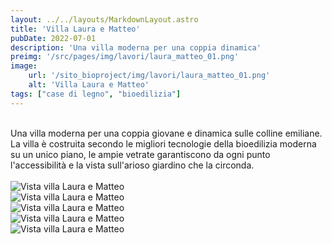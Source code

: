 ```yaml
---
layout: ../../layouts/MarkdownLayout.astro
title: 'Villa Laura e Matteo'
pubDate: 2022-07-01
description: 'Una villa moderna per una coppia dinamica'
preimg: '/src/pages/img/lavori/laura_matteo_01.png'
image:
    url: '/sito_bioproject/img/lavori/laura_matteo_01.png'
    alt: 'Villa Laura e Matteo'
tags: ["case di legno", "bioedilizia"]
---
```


<br />
Una villa moderna per una coppia giovane e dinamica sulle colline emiliane. <br />
La villa è costruita secondo le migliori tecnologie della bioedilizia moderna su un unico piano, le ampie vetrate garantiscono da ogni punto l'accessibilità e la vista sull'arioso giardino che la circonda. <br />
<br />


<div class="w-75 mx-auto vstack gap-1">
    <Image src={Vista_01} alt="Vista villa Laura e Matteo" class="img-fluid" />
    <br />
    <Image src={Vista_02} alt="Vista villa Laura e Matteo" class="img-fluid" /> 
    <br />
    <Image src={Vista_03} alt="Vista villa Laura e Matteo" class="img-fluid" />
    <br />
    <Image src={Vista_04} alt="Vista villa Laura e Matteo" class="img-fluid" />
    <br />
    <Image src={Vista_05} alt="Vista villa Laura e Matteo" class="img-fluid" />
</div>